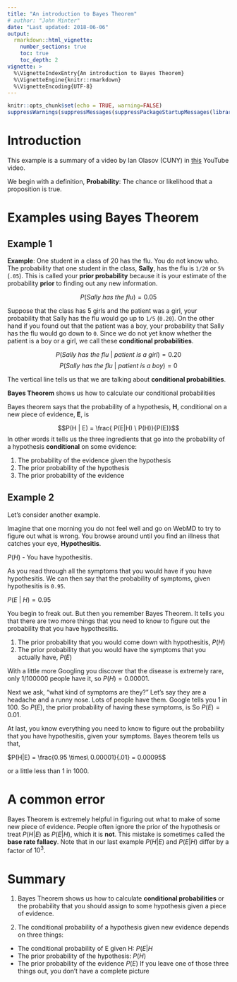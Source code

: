 ```yaml
---
title: "An introduction to Bayes Theorem"
# author: "John Minter"
date: "Last updated: 2018-06-06"
output:
  rmarkdown::html_vignette:
    number_sections: true
    toc: true
    toc_depth: 2
vignette: >
  %\VignetteIndexEntry{An introduction to Bayes Theorem}
  %\VignetteEngine{knitr::rmarkdown}
  %\VignetteEncoding{UTF-8}
---
```



```r
knitr::opts_chunk$set(echo = TRUE, warning=FALSE)
suppressWarnings(suppressMessages(suppressPackageStartupMessages(library(ggplot2))))
```
# Introduction

This example is a summary of a video by Ian Olasov (CUNY) in
[this](https://www.youtube.com/watch?v=OqmJhPQYRc8) YouTube video.

We begin with a definition,
**Probability**: The chance or likelihood that a proposition is true.

# Examples using Bayes Theorem

## Example 1

**Example**: One student in a class of 20 has the flu. You do not know
who. The probability that one student in the class, **Sally**, has the
flu is `1/20` or `5%` (`.05`). This is called your **prior probability**
because it is your estimate of the probability **prior** to finding out
any new information.

$$P(Sally \ has \ the \ flu) = 0.05$$

Suppose that the class has 5 girls and the patient was a girl, your
probability that Sally has the flu would go up to `1/5` (`0.20`). On the
other hand if you found out that the patient was a boy, your probability
that Sally has the flu would go down to `0`. Since we do not yet know
whether the patient is a boy or a girl, we call these
**conditional probabilities**.

$$P(Sally \ has \ the \ flu\ |\ patient \ is \ a \ girl) = 0.20$$
$$P(Sally \ has \ the \ flu\ |\ patient \ is \ a \ boy)  = 0 $$

The vertical line tells us that we are talking about
**conditional probabilities**.

**Bayes Theorem** shows us how to calculate our conditional probabilities

Bayes theorem says that the probability of a hypothesis, **H**,
conditional on a new piece of evidence, **E**, is

$$P(H | E) = \frac{ P(E|H) \ P(H)}{P(E)}$$
In other words it tells us the three ingredients that go into the
probability of a hypothesis **conditional** on some evidence:

1. The probability of the evidence given the hypothesis
2. The prior probability of the hypothesis
3. The prior probability of the evidence

## Example 2

Let's consider another example.

Imagine that one morning you do not feel well and go on WebMD to try to
figure out what is wrong. You browse around until you find an illness
that catches your eye, **Hypothesitis**.

$P(H)$ -  You have hypothesitis.

As you read through all the symptoms that you would have if you have
hypothesitis. We can then say that the probability of symptoms,
given hypothesitis is `0.95`.

$P(E \ |\ H) = 0.95$

You begin to freak out. But then you remember Bayes Theorem. It tells
you that there are two more things that you need to know to figure out
the probability that you have hypothesitis.

1. The prior probability that you would come down with hypothesitis,
$P(H)$
2. The prior probability that you would have the symptoms that you
actually have, $P(E)$

With a little more Googling you discover that the disease is extremely
rare, only 1/100000 people have it, so $P(H) = 0.00001$.

Next we ask, "what kind of symptoms are they?" Let's say they are a
headache and a runny nose. Lots of people have them. Google tells you
1 in 100. So $P(E)$, the prior probability of having these symptoms,
is So $P(E) = 0.01$.

At last, you know everything you need to know to figure out the
probability that you have hypothesitis, given your symptoms.
Bayes theorem tells us that,

$P(H|E) = \frac{0.95 \times\ 0.00001}{.01} = 0.00095$

or a little less than 1 in 1000.

# A common error

Bayes Theorem is extremely helpful in figuring out what to make of some
new piece of evidence. People often ignore the prior of the hypothesis
or treat $P(H|E)$ as $P(E|H)$, which it is **not**. This mistake is
sometimes called the **base rate fallacy**. Note that in our last
example $P(H|E)$ and $P(E|H)$ differ by a factor of $10^3$. 

# Summary

1. Bayes Theorem shows us how to calculate **conditional probabilities**
or the probability that you should assign to some hypothesis given a
piece of evidence.

2. The conditional probability of a hypothesis given new evidence
depends on three things:
- The conditional probability of E given H: $P(E|H$
- The prior probability of the hypothesis: $P(H)$
- The prior probability of the evidence $P(E)$
If you leave one of those three things out, you don't have a complete
picture



